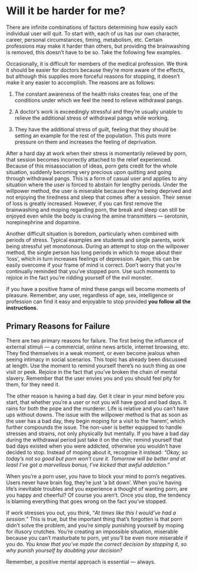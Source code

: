 # Will it be harder for me?

There are infinite combinations of factors determining how easily each individual user will quit. To start with, each of us has our own character, career, personal circumstances, timing, metabolism, etc. Certain professions may make it harder than others, but providing the brainwashing is removed, this doesn't have to be so. Take the following few examples.

Occasionally, it is difficult for members of the medical profession. We think it should be easier for doctors because they're more aware of the effects, but although this supplies more forceful reasons for stopping, it doesn't make it any easier to accomplish. The reasons are as follows:

1.  The constant awareness of the health risks creates fear, one of the conditions under which we feel the need to relieve withdrawal pangs.

2.  A doctor's work is exceedingly stressful and they're usually unable to relieve the additional stress of withdrawal pangs while working.

3.  They have the additional stress of guilt, feeling that they should be setting an example for the rest of the population. This puts more pressure on them and increases the feeling of deprivation.

After a hard day at work when their stress is momentarily relieved by porn, that session becomes incorrectly attached to the relief experienced. Because of this misassociation of ideas, porn gets credit for the whole situation, suddenly becoming very precious upon quitting and going through withdrawal pangs. This is a form of casual user and applies to any situation where the user is forced to abstain for lengthy periods. Under the willpower method, the user is miserable because they're being deprived and not enjoying the tiredness and sleep that comes after a session. Their sense of loss is greatly increased. However, if you can first remove the brainwashing and moping regarding porn, the break and sleep can still be enjoyed even while the body is craving the amine transmitters — serotonin, norepinephrine and dopamine.

Another difficult situation is boredom, particularly when combined with periods of stress. Typical examples are students and single parents, work being stressful yet monotonous. During an attempt to stop on the willpower method, the single person has long periods in which to mope about their ‘loss', which in turn increases feelings of depression. Again, this can be easily overcome if your frame of mind is correct. Don't worry that you're continually reminded that you've stopped porn. Use such moments to rejoice in the fact you're ridding yourself of the evil monster.

If you have a positive frame of mind these pangs will become moments of pleasure. Remember, any user, regardless of age, sex, intelligence or profession can find it easy and enjoyable to stop provided **you follow all the instructions.**

## Primary Reasons for Failure

There are two primary reasons for failure. The first being the influence of external stimuli — a commercial, online news article, internet browsing, etc. They find themselves in a weak moment, or even become jealous when seeing intimacy in social scenarios. This topic has already been discussed at length. Use the moment to remind yourself there's no such thing as one visit or peek. Rejoice in the fact that you've broken the chain of mental slavery. Remember that the user envies you and you should feel pity for them, for they need it.

The other reason is having a bad day. Get it clear in your mind before you start, that whether you're a user or not you will have good and bad days. It rains for both the pope and the murderer. Life is relative and you can't have ups without downs. The issue with the willpower method is that as soon as the user has a bad day, they begin moping for a visit to the ‘harem', which further compounds the issue. The non-user is better equipped to handle stresses and strains, not only physically but mentally. If you have a bad day during the withdrawal period just take it on the chin; remind yourself that bad days existed when you were addicted, otherwise you wouldn't have decided to stop. Instead of moping about it, recognise it instead: *“Okay, so today's not so good but porn won't cure it. Tomorrow will be better and at least I've got a marvellous bonus, I've kicked that awful addiction."*

When you're a porn user, you have to block your mind to porn's negatives. Users never have brain fog, they're just ‘a bit down'. When you're having life's inevitable troubles and you experience a thought of wanting porn, are you happy and cheerful? Of course you aren't. Once you stop, the tendency is blaming everything that goes wrong on the fact you've stopped.

If work stresses you out, you think, “*At times like this I would've had a session.*" This is true, but the important thing that's forgotten is that porn didn't solve the problem, and you're simply punishing yourself by moping for illusory crutches. You're creating an impossible situation, miserable because you can't masturbate to porn, yet you'll be even more miserable if you do. *You know that you've made the correct decision by stopping it, so why punish yourself by doubting your decision?*

Remember, a positive mental approach is essential — always.
